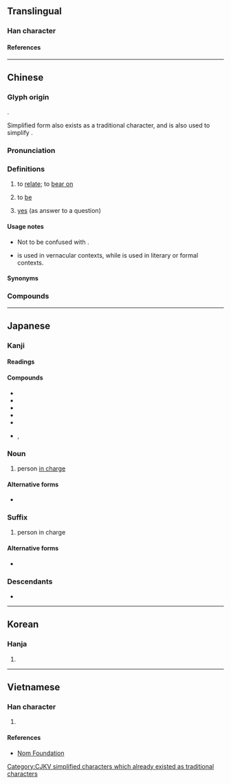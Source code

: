 {{also|系}}
{{character info/new}}
==Translingual==
{{ja-forms|係|[[系]]|係}}

===Han character===
{{Han char|rn=9|rad=人|as=07|sn=9|four=22293|canj=OHVF|ids=⿰亻系}}

====References====
{{Han ref|kx=0104.040|dkj=00663|dj=0220.040|hdz=10164.080|uh=4FC2}}

----

==Chinese==
{{zh-forms|s=系}}

===Glyph origin===
{{Han etym}}
{{Han compound|人|系|c1=s|c2=p|ls=psc}}.

Simplified form {{zh-l|*系}} also exists as a traditional character, and is also used to simplify {{zh-l|*繫}}.

===Pronunciation===
{{zh-pron
|m=xì
|c=hai6
|mn=hē/kè
|mn-t=hi6
|h=pfs=he;gd=hê4
|mc=y
|oc=y
|ma=y
|cat=v,n
}}

===Definitions===
{{zh-hanzi}}

# to [[relate]]; to [[bear on]]
# {{lb|zh|formal|literary|;|or|Cantonese|Hakka}} to [[be]] {{gloss|copula}}
#: {{zh-x|其 母 係 ^北京人。|His mother '''is''' a native of Beijing.}}
#: {{zh-x|烏龍{lung4-2}茶 係 茶 嘅 一 種。|Oolong tea '''is''' a type of tea.|C-GZ}}
# {{lb|zh|Cantonese|Hakka}} [[yes]] (as answer to a question)

====Usage notes====
* {{q|Cantonese}} Not to be confused with {{zh-l|喺|tr=hai2}}.
* {{q|Cantonese|Hakka}} {{lang|zh|係／系}} is used in vernacular contexts, while {{zh-l|是}} is used in literary or formal contexts.

====Synonyms====
{{zh-dial|是}}

===Compounds===
{{zh-der|係累|係數|兩性關係|夫妻關係|係風捕景|勞資關係|係獲|國際關係|係臂|安全係數|係踵|并列關係|人際關係|係頸|干係|利害關係|初級關係|係爭|係頸闕庭|外交關係|係爭物|因果關係|公共關係|係蹄|沒關係|相關係數|數字係數|擔干係|水面係數|拉關係|楊氏係數|接關係|社會關係|連帶關係|關係企業|零係數|親子關係|群眾關係|關係戶|關係詞|裙帶關係|關係命題|關係運算|關係調|關係人|關係|貝他係數|膨脹係數}}

----

==Japanese==

===Kanji===
{{ja-kanji|grade=3|rs=人07}}

====Readings====
{{ja-readings
|goon=げ
|kanon=けい
|kun=かか-る, かかり-, かか-わる, つながり
}}

====Compounds====
* {{ja-r|係%船|けい%せん}}
* {{ja-r|係%争|けい%そう}}
* {{ja-r|係%属|けい%ぞく}}
* {{ja-r|係%留|けい%りゅう}}
* {{ja-r|連%係|れん%けい}}
* {{ja-r|係%助%詞|かかり%じょ%し}}, {{ja-r|係り助%詞|かかりじょ%し}}

===Noun===
{{ja-noun|かかり}}

# person [[in charge]]

====Alternative forms ====
* {{m|ja|掛かり|tr=かかり, kakari}}

===Suffix===
{{ja-pos|がかり|suffix}}

# person in charge
#: {{ja-x|カメラ'''係'''|カメラ-'''がかり'''|cameraman}}
#: {{ja-x|撮%影%'''係'''|さつ%えい%-'''がかり'''|photographer}}

====Alternative forms ====
* {{lb|ja|in titles of public office}} {{ja-r|掛|-がかり}}

===Descendants===
* {{desc|bor=y|id|gakari}}

----

==Korean==

===Hanja===
{{ko-hanja|계}}

# {{rfdef|ko|sort=人07}}

----

==Vietnamese==

===Han character===
{{vi-readings|reading=[[hệ]], [[hể]], [[hề]], [[hễ]]|rs=人07}}

# {{rfdef|vi|sort=人07}}

====References====
* [http://nomfoundation.org/common/nom_details.php?codepoint=4fc2 Nom Foundation]

[[Category:CJKV simplified characters which already existed as traditional characters]]